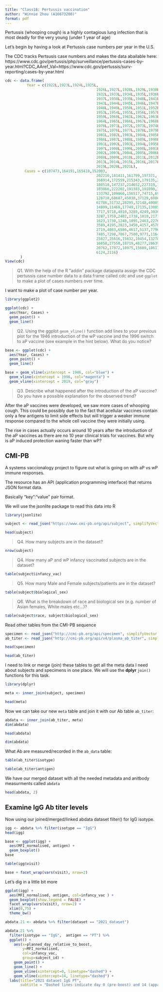 ```yaml
---
title: "Class18: Pertussis vaccination"
author: "Winnie Zhou (A16673200)"
format: pdf
---
```


Pertussis (whooping cough) is a highly contagious lung infection that is most deadly for the very young (under 1 year of age)

Let's begin by having a look at Pertussis case numbers per year in the U.S.

The CDC tracks Pertsusis case numbers and makes the data abailable here:
https://www.cdc.gov/pertussis/php/surveillance/pertussis-cases-by-year.html?CDC_AAref_Val=https://www.cdc.gov/pertussis/surv-reporting/cases-by-year.html

```r
cdc <- data.frame(
          Year = c(1922L,1923L,1924L,1925L,
                                          1926L,1927L,1928L,1929L,1930L,1931L,
                                          1932L,1933L,1934L,1935L,1936L,
                                          1937L,1938L,1939L,1940L,1941L,1942L,
                                          1943L,1944L,1945L,1946L,1947L,
                                          1948L,1949L,1950L,1951L,1952L,
                                          1953L,1954L,1955L,1956L,1957L,1958L,
                                          1959L,1960L,1961L,1962L,1963L,
                                          1964L,1965L,1966L,1967L,1968L,1969L,
                                          1970L,1971L,1972L,1973L,1974L,
                                          1975L,1976L,1977L,1978L,1979L,1980L,
                                          1981L,1982L,1983L,1984L,1985L,
                                          1986L,1987L,1988L,1989L,1990L,
                                          1991L,1992L,1993L,1994L,1995L,1996L,
                                          1997L,1998L,1999L,2000L,2001L,
                                          2002L,2003L,2004L,2005L,2006L,2007L,
                                          2008L,2009L,2010L,2011L,2012L,
                                          2013L,2014L,2015L,2016L,2017L,2018L,
                                          2019L,2020L,2021L),
         Cases = c(107473,164191,165418,152003,
                                          202210,181411,161799,197371,
                                          166914,172559,215343,179135,265269,
                                          180518,147237,214652,227319,103188,
                                          183866,222202,191383,191890,109873,
                                          133792,109860,156517,74715,69479,
                                          120718,68687,45030,37129,60886,
                                          62786,31732,28295,32148,40005,
                                          14809,11468,17749,17135,13005,6799,
                                          7717,9718,4810,3285,4249,3036,
                                          3287,1759,2402,1738,1010,2177,2063,
                                          1623,1730,1248,1895,2463,2276,
                                          3589,4195,2823,3450,4157,4570,
                                          2719,4083,6586,4617,5137,7796,6564,
                                          7405,7298,7867,7580,9771,11647,
                                          25827,25616,15632,10454,13278,
                                          16858,27550,18719,48277,28639,32971,
                                          20762,17972,18975,15609,18617,
                                          6124,2116)
       )
View(cdc)

```

> Q1. With the help of the R “addin” package datapasta assign the CDC pertussis case number data to a data frame called cdc and use `ggplot` to make a plot of cases numbers over time.

I want to make a plot of case number per year.

```r
library(ggplot2)

ggplot(cdc) +
  aes(Year, Cases) +
  geom_point() +
  geom_line() 
```

> Q2. Using the ggplot `geom_vline()` function add lines to your previous plot for the 1946 introduction of the wP vaccine and the 1996 switch to aP vaccine (see example in the hint below). What do you notice?

```r
base <- ggplot(cdc) +
  aes(Year, Cases) +
  geom_point() +
  geom_line() 
```

```r
base + geom_vline(xintercept = 1946, col="blue") +
  geom_vline(xintercept = 1996, col="magenta") +
  geom_vline(xintercept = 2019, col="gray")
```

> Q3. Describe what happened after the introduction of the aP vaccine? Do you have a possible explanation for the observed trend?

After the aP vaccines were developed, we saw more cases of whooping cough. This could be possibly due to the fact that acellular vaccines contain only a few antigens to limit side effects but will trigger a weaker immune response compared to the whole cell vaccine they were initially using.

The rise in cases actually occurs around 10 years after the introduction of the aP vaccines as there are no 10 year clinical trials for vaccines. But why is aP induced protection waning faster than wP?

## CMI-PB

A systems vaccionalogy project to figure out what is going on with aP vs wP immune responses.

The resource has an API (application programming interface) that returns JSON format data.

Basically "key":"value" pair format.

We will use the jsonlite package to read this data into R

```r
library(jsonlite)

subject <- read_json("https://www.cmi-pb.org/api/subject", simplifyVector = T)

head(subject)
```


> Q4. How many subjects are in the dataset?

```r
nrow(subject)
```
> Q4. How many aP and wP infancy vaccinated subjects are in the dataset?

```r
table(subject$infancy_vac)
```

> Q5. How many Male and Female subjects/patients are in the dataset?

```r
table(subject$biological_sex)
```

> Q6. What is the breakdown of race and biological sex (e.g. number of Asian females, White males etc…)?

```r
table(subject$race, subject$biological_sex)
```

Read other tables from the CMI-PB sequence

```r
specimen <- read_json("http://cmi-pb.org/api/specimen", simplifyVector = T)
ab_titer <- read_json("http://cmi-pb.org/api/v4/plasma_ab_titer", simplifyVector = T)
```
```r
head(specimen)
```

```r
head(ab_titer)
```

I need to link or merge (join) these tables to get all the meta data I need about subjects and specimens in one place. We will use the **dplyr** `join()` functions for this task.

```r
library(dplyr)

meta <- inner_join(subject, specimen)

head(meta)
```

Now we can take our new `meta` table and join it with our Ab table `ab_titer`:

```r
abdata <- inner_join(ab_titer, meta)
dim(abdata)
```
```r
head(abdata)
```

```r
dim(abdata)
```

What Ab are measured/recorded in the `ab_data` table:

```r
table(ab_titer$isotype)
```

```r
table(ab_titer$antigen)
```

We have our merged dataset with all the needed metadata and anitbody measurments called `abdata`

```r
head(abdata, 2)
```

## Examine IgG Ab titer levels

Now using our joined/merged/linked abdata dataset filter() for IgG isotype.

```r
igg <- abdata %>% filter(isotype == "IgG")
head(igg)
```

```r
base <- ggplot(igg) +
  aes(MFI_normalised, antigen) +
  geom_boxplot() 
base
```

```r
table(igg$visit)
```


```r
base + facet_wrap(vars(visit), nrow=2)
```

Let's dig in a little bit more

```r
ggplot(igg) +
  aes(MFI_normalised, antigen, col=infancy_vac ) +
  geom_boxplot(show.legend = FALSE) + 
  facet_wrap(vars(visit), nrow=2) +
  xlim(0,75) +
  theme_bw()
```

```r
abdata.21 <- abdata %>% filter(dataset == "2021_dataset")

abdata.21 %>% 
  filter(isotype == "IgG",  antigen == "PT") %>%
  ggplot() +
    aes(x=planned_day_relative_to_boost,
        y=MFI_normalised,
        col=infancy_vac,
        group=subject_id) +
    geom_point() +
    geom_line() +
    geom_vline(xintercept=0, linetype="dashed") +
    geom_vline(xintercept=14, linetype="dashed") +
  labs(title="2021 dataset IgG PT",
       subtitle = "Dashed lines indicate day 0 (pre-boost) and 14 (apparent peak levels)")
```






































